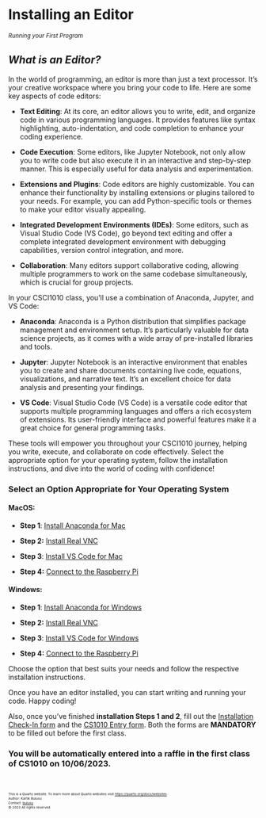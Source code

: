 # **Installing an Editor**

<small>*Running your First Program*</small>

## *What is an Editor?*

In the world of programming, an editor is more than just a text processor. It's your creative workspace where you bring your code to life. Here are some key aspects of code editors:

- **Text Editing**: At its core, an editor allows you to write, edit, and organize code in various programming languages. It provides features like syntax highlighting, auto-indentation, and code completion to enhance your coding experience.

- **Code Execution**: Some editors, like Jupyter Notebook, not only allow you to write code but also execute it in an interactive and step-by-step manner. This is especially useful for data analysis and experimentation.

- **Extensions and Plugins**: Code editors are highly customizable. You can enhance their functionality by installing extensions or plugins tailored to your needs. For example, you can add Python-specific tools or themes to make your editor visually appealing.

- **Integrated Development Environments (IDEs)**: Some editors, such as Visual Studio Code (VS Code), go beyond text editing and offer a complete integrated development environment with debugging capabilities, version control integration, and more.

- **Collaboration**: Many editors support collaborative coding, allowing multiple programmers to work on the same codebase simultaneously, which is crucial for group projects.

In your CSCI1010 class, you'll use a combination of Anaconda, Jupyter, and VS Code:

- **Anaconda**: Anaconda is a Python distribution that simplifies package management and environment setup. It's particularly valuable for data science projects, as it comes with a wide array of pre-installed libraries and tools.

- **Jupyter**: Jupyter Notebook is an interactive environment that enables you to create and share documents containing live code, equations, visualizations, and narrative text. It's an excellent choice for data analysis and presenting your findings.

- **VS Code**: Visual Studio Code (VS Code) is a versatile code editor that supports multiple programming languages and offers a rich ecosystem of extensions. Its user-friendly interface and powerful features make it a great choice for general programming tasks.

These tools will empower you throughout your CSCI1010 journey, helping you write, execute, and collaborate on code effectively. Select the appropriate option for your operating system, follow the installation instructions, and dive into the world of coding with confidence!


### **Select an Option Appropriate for Your Operating System**

#### **MacOS:**

- **Step 1**: [Install Anaconda for Mac](anaconda-mac.qmd)

- **Step 2:** [Install Real VNC](realvnc-mac.qmd)

- **Step 3**: [Install VS Code for Mac](vscode-mac.qmd)

- **Step 4:** [Connect to the Raspberry Pi](realvnc-mac-connect.qmd)

#### **Windows:**

- **Step 1**: [Install Anaconda for Windows](anaconda-windows.qmd)

- **Step 2:** [Install Real VNC](realvnc-windows.qmd)

- **Step 3**: [Install VS Code for Windows](vscode-windows.qmd)

- **Step 4:** [Connect to the Raspberry Pi](realvnc-windows-connect.qmd)

Choose the option that best suits your needs and follow the respective installation instructions.

Once you have an editor installed, you can start writing and running your code. Happy coding!

Also, once you've finished **installation Steps 1 and 2**, fill out the [Installation Check-In form](https://forms.gle/Y6Yi9HTZSjD1MPHb7) and the [CS1010 Entry form](https://forms.gle/EoKoGY5KHMi4wEBs7). Both the forms are **MANDATORY** to be filled out before the first class.

### You will be automatically entered into a raffle in the first class of CS1010 on 10/06/2023.

<br>
<footer>
  <p><small><small><small><small>This is a Quarto website. To learn more about Quarto websites visit <https://quarto.org/docs/websites>.<br>
  Author: Kartik Bulusu<br>
  Contact: <a href="mailto:bulusu@gwu.edu">bulusu</a><br>
  &copy; 2023 All rights reserved</small></small></small></small></p>
</footer>
